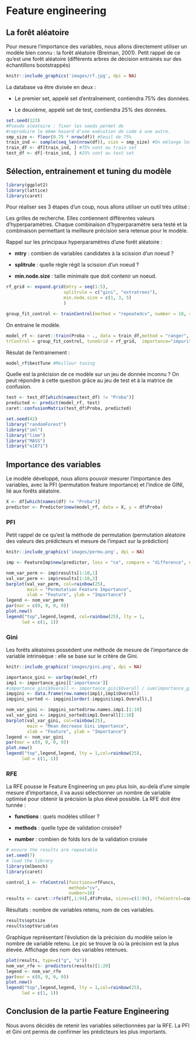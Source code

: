 # Feature engineering
## La forêt aléatoire
Pour mesure l'importance des variables, nous allons directement utiliser un modèle bien connu : la forêt aléatoire (Breiman, 2001).
Petit rappel de ce qu'est une forêt aléatoire (différents arbres de décision entrainés sur des échantillons bootstrappés)

```r
knitr::include_graphics('images/rf.jpg', dpi = NA)
```

La database va être divisée en deux :

* Le premier set, appelé set d’entraînement, contiendra 75% des données.

* Le deuxième, appelé set de test, contiendra 25% des données.

```r
set.seed(123)
#Pseudo aléatoire : fixer les seeds permet de 
#reproduire le même hasard d'une exécution de code à une autre.
smp_size <- floor(0.75 * nrow(df)) #Seuil de 75%
train_ind <- sample(seq_len(nrow(df)), size = smp_size) #On mélange les lignes
train_df <- df[train_ind, ] #75% vont au train set
test_df <- df[-train_ind, ] #25% vont au test set
```

## Sélection, entrainement et tuning du modèle

```r
library(ggplot2)
library(lattice)
library(caret)
```

Pour réaliser ses 3 étapes d'un coup, nous allons utiliser un outil très utilisé : 

Les grilles de recherche. Elles contiennent différentes valeurs d'hyperparamètres.
Chaque combinaison d'hyperparamètre sera testé et la combinaison permettant la meilleure précision sera retenue pour le modèle.

Rappel sur les principaux hyperparamètres d'une forêt aléatoire :

* **mtry** : combien de variables candidates à la scission d'un noeud ? 

* **splitrule** : quelle règle régit la scission d'un noeud ? 

* **min.node.size** : taille minimale que doit contenir un noeud.

```r
rf_grid <- expand.grid(mtry = seq(1:5),
                      splitrule = c("gini", "extratrees"),
                      min.node.size = c(1, 3, 5)
                      )

group_fit_control <- trainControl(method = "repeatedcv", number = 10, repeats = 5)
```
On entraine le modèle.
```r
model_rf <- caret::train(Proba ~ ., data = train_df,method = "ranger", #random forest
trControl = group_fit_control, tuneGrid = rf_grid,  importance="impurity")
```
Résulat de l'entrainement :
```r
model_rf$bestTune #Meilleur tuning
```
Quelle est la précision de ce modèle sur un jeu de donnée inconnu ?
On peut répondre à cette question grâce au jeu de test et à la matrice de confusion.
```r
test <- test_df[which(names(test_df) != "Proba")]
predicted <- predict(model_rf, test)
caret::confusionMatrix(test_df$Proba, predicted)
```

```r
set.seed(42)
library("randomForest")
library("iml")
library("lime")
library("MASS")
library("e1071")
```

## Importance des variables 
Le modèle développé, nous allons pouvoir mesurer l'importance des variables, 
avec la PFI (permutation feature importance) et l'indice de GINI, lié aux forêts aléatoire.
```r
X <- df[which(names(df) != "Proba")]
predictor <- Predictor$new(model_rf, data = X, y = df$Proba)
```

### PFI

Petit rappel de ce qu'est la méthode de permutation (permutation aléatoire des valeurs des prédicteurs et mesure de l'impact sur la prédiction)

```r
knitr::include_graphics('images/permu.png', dpi = NA)
```

```r
imp <- FeatureImp$new(predictor, loss = "ce", compare = "difference", n.repetitions = 5)
```
```r
nom_var_perm <- imp$results[1:10,1]
val_var_perm <- imp$results[1:10,3]
barplot(val_var_perm, col=rainbow(25),
        main = "Permutation Feature Importance",
        xlab = "Feature", ylab = "Importance")
legend <- nom_var_perm
par(mar = c(0, 0, 0, 0))
plot.new()
legend("top",legend,legend, col=rainbow(25), lty = 1,
      lwd = c(1, 1))
```

### Gini

Les forêts aléatoires possèdent une méthode de mesure de l'importance de variable intrinsèque : 
elle se base sur le critère de Gini.

```r
knitr::include_graphics('images/gini.png', dpi = NA)
```

```r
importance_gini <- varImp(model_rf)
imp1 <- importance_gini[['importance']]
#importance_gini$Overall <- importance_gini$Overall / sum(importance_gini$Overall) (en %)
impgini <- data.frame(row.names(imp1),imp1$Overall)
impgini_sorted <- impgini[order(-impgini$imp1.Overall),]
```

```r
nom_var_gini <- impgini_sorted$row.names.imp1.[1:10]
val_var_gini <- impgini_sorted$imp1.Overall[1:10]
barplot(val_var_gini, col=rainbow(25),
        main = "Mean decrease Gini importance",
        xlab = "Feature", ylab = "Importance")
legend <- nom_var_gini
par(mar = c(0, 0, 0, 0))
plot.new()
legend("top",legend,legend, lty = 1,col=rainbow(25),
      lwd = c(1, 1))
```

### RFE 

La RFE pousse le Feature Engineering un peu plus loin,  au-delà d'une simple mesure d'importance, il va aussi sélectionner un nombre de variable optimisé pour obtenir la précision la plus élevé possible.
La RFE doit être tunnée : 

+ **functions** : quels modèles utiliser ?

+ **methods** : quelle type de validation croisée? 

+ **number** : combien de folds lors de la validation croisée

```r
# ensure the results are repeatable
set.seed(7)
# load the library
library(mlbench)
library(caret)
```

```r
control_1 <- rfeControl(functions=rfFuncs, 
                        method="cv", 
                        number=10)
results <- caret::rfe(df[,1:94],df$Proba, sizes=c(1:94), rfeControl=control_1)
```

Résultats : nombre de variables retenu, nom de ces variables.
```r
results$optsize
results$optVariables
```

Graphique représentant l'évolution de la précision du modèle selon le nombre de variable retenu. Le pic se trouve là où la précision est la plus élevée.
Affichage des nom des variables retenues.
```r
plot(results, type=c("g", "o"))
nom_var_rfe <- predictors(results)[1:20]
legend <- nom_var_rfe
par(mar = c(0, 0, 0, 0))
plot.new()
legend("top",legend,legend, lty = 1,col=rainbow(25),
      lwd = c(1, 1))
```

## Conclusion de la partie Feature Engineering

Nous avons décidés de retenir les variables sélectionnées par la RFE.
La PFI et Gini ont permis de confirmer les prédicteurs les plus importants.
